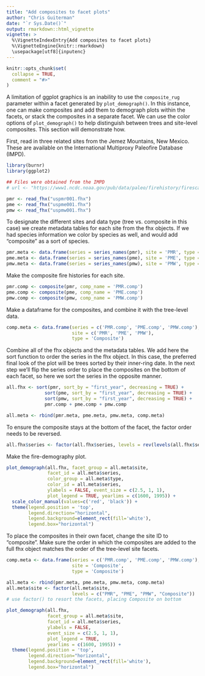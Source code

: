 ```yaml
---
title: "Add composites to facet plots"
author: "Chris Guiterman"
date: "`r Sys.Date()`"
output: rmarkdown::html_vignette
vignette: >
  %\VignetteIndexEntry{Add composites to facet plots}
  %\VignetteEngine{knitr::rmarkdown}
  \usepackage[utf8]{inputenc}
---
```


```r
knitr::opts_chunk$set(
  collapse = TRUE,
  comment = "#>"
)
```

A limitation of ggplot graphics is an inability to use the `composite_rug` parameter within a facet generated by `plot_demograph()`. In this instance, one can make composites and add them to demograph plots within the facets, or stack the composites in a separate facet. We can use the color options of `plot_demograph()` to help distinguish between trees and site-level composites. This section will demonstrate how.  

First, read in three related sites from the Jemez Mountains, New Mexico. These are available on the International Multiproxy Paleofire Database (IMPD). 

```r
library(burnr)
library(ggplot2)

## Files were obtained from the IMPD
# url <- "https://www1.ncdc.noaa.gov/pub/data/paleo/firehistory/firescar/northamerica/"

pmr <- read_fhx("uspmr001.fhx")
pme <- read_fhx("uspme001.fhx")
pmw <- read_fhx("uspmw001.fhx")
```

To designate the different sites and data type (tree vs. composite in this case) we create metadata tables for each site from the fhx objects. If we had species information we color by species as well, and would add "composite" as a sort of species.

```r
pmr.meta <- data.frame(series = series_names(pmr), site = 'PMR', type = 'Tree')
pme.meta <- data.frame(series = series_names(pme), site = 'PME', type = 'Tree')
pmw.meta <- data.frame(series = series_names(pmw), site = 'PMW', type = 'Tree')
```

Make the composite fire histories for each site.

```r
pmr.comp <- composite(pmr, comp_name = 'PMR.comp')
pme.comp <- composite(pme, comp_name = 'PME.comp')
pmw.comp <- composite(pmw, comp_name = 'PMW.comp')
```
Make a dataframe for the composites, and combine it with the tree-level data.

```r
comp.meta <- data.frame(series = c('PMR.comp', 'PME.comp', 'PMW.comp'), 
                        site = c('PMR', 'PME', 'PMW'), 
                        type = 'Composite')
```

Combine all of the fhx objects and the metadata tables. We add here the sort function to order the series in the fhx object. In this case, the preferred final look of the plot will be trees sorted by their inner-ring date. In the next step we'll flip the series order to place the composites on the bottom of each facet, so here we sort the series in the opposite manner.

```r
all.fhx <- sort(pmr, sort_by = "first_year", decreasing = TRUE) + 
              sort(pme, sort_by = "first_year", decreasing = TRUE) + 
              sort(pmw, sort_by = "first_year", decreasing = TRUE) + 
              pmr.comp + pme.comp + pmw.comp

all.meta <- rbind(pmr.meta, pme.meta, pmw.meta, comp.meta)
```

To ensure the composite stays at the bottom of the facet, the factor order needs to be reversed.

```r
all.fhx$series <- factor(all.fhx$series, levels = rev(levels(all.fhx$series)))
```
Make the fire-demography plot.

```r
plot_demograph(all.fhx, facet_group = all.meta$site, 
               facet_id = all.meta$series,
               color_group = all.meta$type, 
               color_id = all.meta$series,
               ylabels = FALSE, event_size = c(2.5, 1, 1),
               plot_legend = TRUE, yearlims = c(1600, 1995)) +
  scale_color_manual(values=c('red', 'black')) +
  theme(legend.position = 'top', 
        legend.direction="horizontal", 
        legend.background=element_rect(fill='white'), 
        legend.box="horizontal")
```

To place the composites in their own facet, change the site ID to "composite". Make sure the order in which the composites are added to the full fhx object matches the order of the tree-level site facets.
```r
comp.meta <- data.frame(series = c('PMR.comp', 'PME.comp', 'PMW.comp'), 
                        site = 'Composite', 
                        type = 'Composite')

all.meta <- rbind(pmr.meta, pme.meta, pmw.meta, comp.meta)
all.meta$site <- factor(all.meta$site, 
                        levels = c("PMR", "PME", "PMW", "Composite"))
# use factor() to resort the facets, placing Composite on bottom

plot_demograph(all.fhx, 
               facet_group = all.meta$site, 
               facet_id = all.meta$series,
               ylabels = FALSE, 
               event_size = c(2.5, 1, 1),
               plot_legend = TRUE, 
               yearlims = c(1600, 1995)) +
  theme(legend.position = 'top', 
        legend.direction="horizontal", 
        legend.background=element_rect(fill='white'), 
        legend.box="horizontal")

```
